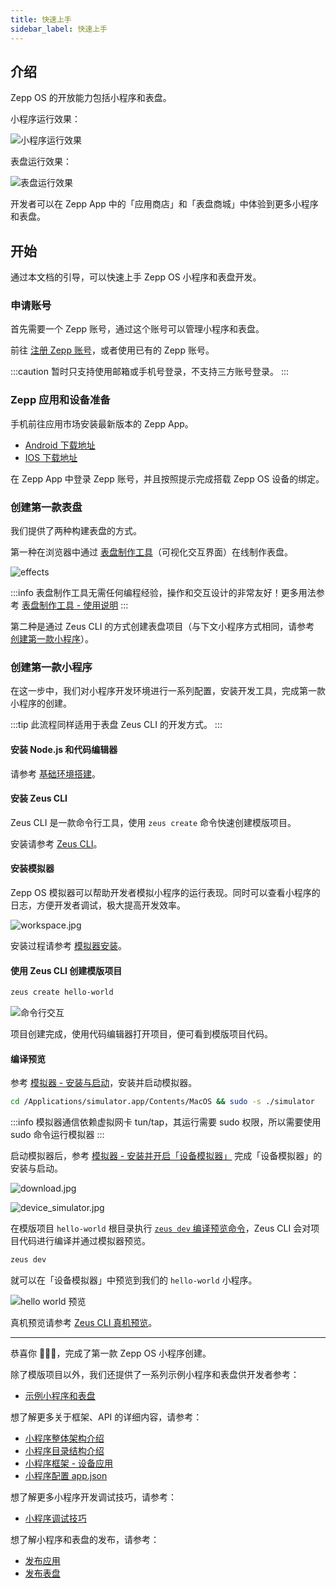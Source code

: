 ```yaml
---
title: 快速上手
sidebar_label: 快速上手
---
```


## 介绍

Zepp OS 的开放能力包括小程序和表盘。

小程序运行效果：

![小程序运行效果](/img/docs/quick-start/mini_program_preview.gif)

表盘运行效果：

![表盘运行效果](/img/docs/quick-start/watchface_preview.gif)

开发者可以在 Zepp App 中的「应用商店」和「表盘商城」中体验到更多小程序和表盘。

## 开始

通过本文档的引导，可以快速上手 Zepp OS 小程序和表盘开发。

### 申请账号

首先需要一个 Zepp 账号，通过这个账号可以管理小程序和表盘。

前往 [注册 Zepp 账号](https://user.zepp.com/universalLogin/index.html#/register?project_name=open_platform&project_redirect_uri=https%3A%2F%2Fconsole.zepp.com%2F%23%2F&platform_app=com.huami.webapp)，或者使用已有的 Zepp 账号。

:::caution
暂时只支持使用邮箱或手机号登录，不支持三方账号登录。
:::

### Zepp 应用和设备准备

手机前往应用市场安装最新版本的 Zepp App。

- [Android 下载地址](https://play.google.com/store/apps/details?id=com.huami.watch.hmwatchmanager&hl=en&gl=US)
- [IOS 下载地址](https://apps.apple.com/us/app/zepp-formerly-amazfit/id1127269366)

在 Zepp App 中登录 Zepp 账号，并且按照提示完成搭载 Zepp OS 设备的绑定。

### 创建第一款表盘

我们提供了两种构建表盘的方式。

第一种在浏览器中通过 [表盘制作工具](https://watchface.zepp.com/)（可视化交互界面）在线制作表盘。

![effects](/img/docs/guides/tools/watchface/overview.png)

:::info
表盘制作工具无需任何编程经验，操作和交互设计的非常友好！更多用法参考 [表盘制作工具 - 使用说明](./tools/watchface/index.md)
:::

第二种是通过 Zeus CLI 的方式创建表盘项目（与下文小程序方式相同，请参考 [创建第一款小程序](#创建第一款小程序)）。

### 创建第一款小程序

在这一步中，我们对小程序开发环境进行一系列配置，安装开发工具，完成第一款小程序的创建。

:::tip
此流程同样适用于表盘 Zeus CLI 的开发方式。
:::

#### 安装 Node.js 和代码编辑器

请参考 [基础环境搭建](../guides/best-practice/Basic-environment-construction.mdx)。

#### 安装 Zeus CLI

Zeus CLI 是一款命令行工具，使用 `zeus create` 命令快速创建模版项目。

安装请参考 [Zeus CLI](../guides/tools/cli/index.md)。

#### 安装模拟器

Zepp OS 模拟器可以帮助开发者模拟小程序的运行表现。同时可以查看小程序的日志，方便开发者调试，极大提高开发效率。

![workspace.jpg](/img/simulator/workspace.jpg)

安装过程请参考 [模拟器安装](../guides/tools/simulator/setup.md)。

#### 使用 Zeus CLI 创建模版项目

```sh
zeus create hello-world
```

![命令行交互](/img/docs/quick-start/cli_interaction.jpg)

项目创建完成，使用代码编辑器打开项目，便可看到模版项目代码。

#### 编译预览

参考 [模拟器 - 安装与启动](../guides/tools/simulator/setup.md)，安装并启动模拟器。

```sh
cd /Applications/simulator.app/Contents/MacOS && sudo -s ./simulator
```

:::info
模拟器通信依赖虚拟网卡 tun/tap，其运行需要 sudo 权限，所以需要使用 sudo 命令运行模拟器
:::

启动模拟器后，参考 [模拟器 - 安装并开启「设备模拟器」](./tools/simulator/index.md#安装并开启设备模拟器) 完成「设备模拟器」的安装与启动。

![download.jpg](/img/simulator/download.jpg)

![device_simulator.jpg](/img/simulator/device_simulator.jpg)

在模版项目 `hello-world` 根目录执行 [`zeus dev` 编译预览命令](../guides/tools/cli/index.md#zeus-dev-编译预览模拟器)，Zeus CLI 会对项目代码进行编译并通过模拟器预览。

```sh
zeus dev
```

就可以在「设备模拟器」中预览到我们的 `hello-world` 小程序。

![hello world 预览](/img/docs/quick-start/hello_world.jpg)

真机预览请参考 [Zeus CLI 真机预览](../guides/tools/cli/index.md#zeus-preview-编译预览真机)。

---

恭喜你 🎉🎉🎉，完成了第一款 Zepp OS 小程序创建。

除了模版项目以外，我们还提供了一系列示例小程序和表盘供开发者参考：

- [示例小程序和表盘](../samples/index.md)

想了解更多关于框架、API 的详细内容，请参考：

- [小程序整体架构介绍](./architecture/arc.mdx)
- [小程序目录结构介绍](./architecture/folder-structure.mdx)
- [小程序框架 - 设备应用](./framework/device/intro.md)
- [小程序配置 app.json](../reference/app-json.mdx)

想了解更多小程序开发调试技巧，请参考：

- [小程序调试技巧](../guides/best-practice/debug.mdx)

想了解小程序和表盘的发布，请参考：

- [发布应用](../distribute/index.md)
- [发布表盘](../distribute/watchface.md)
